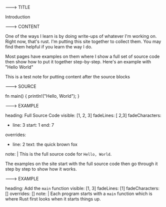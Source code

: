 ---> TITLE

Introduction

---> CONTENT

One of the ways I learn is by doing write-ups of
whatever I'm working on. Right now, that's rust.
I'm putting this site together to collect them.
You may find them helpful if you learn the way
I do.

Most pages have examples on them where I show
a full set of source code then show how to
put it together step-by-step. Here's an example
with "Hello World"

This is a test note for putting content 
after the source blocks


---> SOURCE

fn main() {
  println!("Hello, World");
}

---> EXAMPLE 

heading: Full Source Code
visible: [1, 2, 3]
fadeLines: [ 2,3]
fadeCharacters:
  - line: 3
    start: 1
    end: 7

overrides:
  - line: 2
    text: the quick brown fox

note: | 
  This is the full source code for 
  `Hello, World`.

  The examples on the site start with the 
  full source code then go through it 
  step by step to show how it works.


---> EXAMPLE 

heading: Add the `main` function 
visible: [1,  3]
fadeLines: [1]
fadeCharacters: []
overrides: []
note: |
  Each program starts with a `main` function
  which is where Rust first looks when it starts
  things up.

